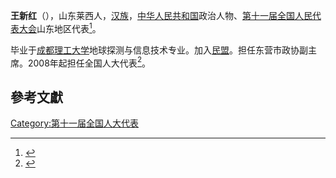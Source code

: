 '''王新红'''（{{bd|1964年||}}），山东莱西人，[[汉族|汉族]]，[[中华人民共和国|中华人民共和国]]政治人物、[[第十一届全国人民代表大会|第十一届全国人民代表大会]]山东地区代表<ref>{{cite web|author=新华网|title=第十一届全国人大代表|url=http://news.xinhuanet.com/ziliao/2008-03/03/content_7708230.htm?node=36628|publisher=新华网|accessdate=2014-01-07|archive-date=2014-01-10|archive-url=https://web.archive.org/web/20140110211415/http://news.xinhuanet.com/ziliao/2008-03/03/content_7708230.htm?node=36628|dead-url=no}}</ref>。

毕业于[[成都理工大学|成都理工大学]]地球探测与信息技术专业。加入[[民盟|民盟]]。担任东营市政协副主席。2008年起担任全国人大代表<ref>{{cite news|title=全国人大代表信息-王新红|url= http://210.82.31.1:8084/delegate/viewDelegate.action?dbid=111224|accessdate=2013-04-05|newspaper=全国人大网}}</ref>。

==參考文獻==
{{reflist}}
[[Category:第十一届全国人大代表|Category:第十一届全国人大代表]]